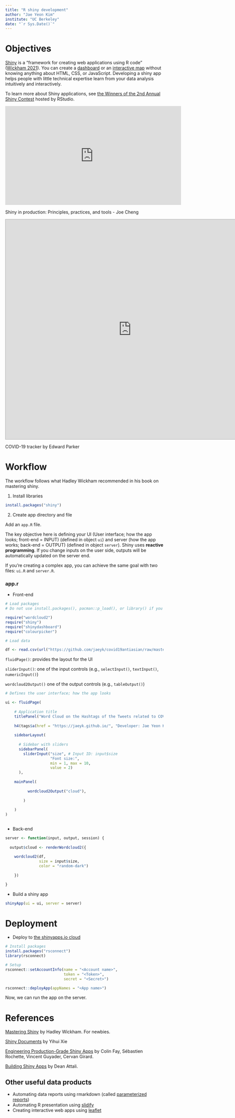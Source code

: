 ```yaml
---
title: "R shiny development"
author: "Jae Yeon Kim"
institute: "UC Berkeley"
date: "`r Sys.Date()`"
---
```


# Objectives

[Shiny](https://shiny.rstudio.com/) is a "framework for creating web applications using R code" ([Wickham 2021](https://mastering-shiny.org/)). You can create a [dashboard](https://rstudio.github.io/shinydashboard/) or an [interactive map](https://rviews.rstudio.com/2019/10/09/building-interactive-world-maps-in-shiny/) without knowing anything about HTML, CSS, or JavaScript. Developing a shiny app helps people with little technical expertise learn from your data analysis intuitively and interactively.

To learn more about Shiny applications, see [the Winners of the 2nd Annual Shiny Contest](https://blog.rstudio.com/2020/07/13/winners-of-the-2nd-shiny-contest/) hosted by RStudio.

```{=html}

<iframe width="560" height="315" src="https://www.youtube.com/embed/Wy3TY0gOmJw" frameborder="0" allow="accelerometer; autoplay; clipboard-write; encrypted-media; gyroscope; picture-in-picture" allowfullscreen></iframe>

<p>Shiny in production: Principles, practices, and tools - Joe Cheng</p>

```

```{=html}

<iframe src="https://vac-lshtm.shinyapps.io/ncov_tracker/?_ga=2.240702211.1091983227.1603295793-100003412.1602392815" style="border: 1px solid #AAA; width: 800px; height: 700px"></iframe>

<p>COVID-19 tracker by Edward Parker</p>

```

# Workflow 

The workflow follows what Hadley Wickham recommended in his book on mastering shiny. 

1. Install libraries 

```r
install.packages("shiny")
```

2. Create app directory and file 

Add an `app.R` file.

The key objective here is defining your UI (User interface; how the app looks; front-end = INPUT) (defined in object `ui`) and server (how the app works; back-end = OUTPUT) (defined in object `server`). Shiny uses **reactive programming**. If you change inputs on the user side, outputs will be automatically updated on the server end.

If you're creating a complex app, you can achieve the same goal with two files: `ui.R` and `server.R`.

### app.r 

- Front-end

```r
# Load packages 
# Do not use install.packages(), pacman::p_load(), or library() if you intend to deploy the app using shinyapps.io 

require("wordcloud2")
require("shiny")
require("shinydashboard")
require("colourpicker")

```


```r
# Load data 

df <- read.csv(url("https://github.com/jaeyk/covid19antiasian/raw/master/processed_data/hash_counts.csv"))[,-1]

```

`fluidPage()`: provides the layout for the UI

`sliderInput()`: one of the input controls (e.g., `selectInput()`, `textInput()`, `numericInput()`)

`wordcloud2Output()` one of the output controls (e.g., `tableOutput()`)

```r
# Defines the user interface; how the app looks

ui <- fluidPage(
  
    # Application title 
    titlePanel("Word Cloud on the Hashtags of the Tweets related to COVID-19 & Asian|Chinese|Wuhan"),
  
    h4(tags$a(href = "https://jaeyk.github.io/", "Developer: Jae Yeon Kim")),
            
    sidebarLayout(
      
      # Sidebar with sliders 
      sidebarPanel(
        sliderInput("size", # Input ID: input$size 
                    "Font size:",
                    min = 1, max = 10,
                    value = 2)
      ),
    
    mainPanel(
          
          wordcloud2Output("cloud"),
        
        )
    
    )
)
  
```

- Back-end

```r

server <- function(input, output, session) {
  
  output$cloud <- renderWordcloud2({ 
    
    wordcloud2(df, 
               size = input$size, 
               color = "random-dark") 
    
    })

}

```

- Build a shiny app 

```r
shinyApp(ui = ui, server = server)
```

# Deployment 

- Deploy to [the shinyapps.io cloud](https://www.shinyapps.io/?_ga=2.5503866.871102833.1602978469-100003412.1602392815) 

```r

# Install packages 
install.packages("rsconnect")
library(rsconnect)

# Setup 
rsconnect::setAccountInfo(name = "<Account name>", 
                          token = "<Token>",
                          secret = "<Secret>")

rsconnect::deployApp(appNames = "<App name>")

```

Now, we can run the app on the server.

# References 

[Mastering Shiny](https://mastering-shiny.org/) by Hadley Wickham. For newbies. 

[Shiny Documents](https://bookdown.org/yihui/rmarkdown/shiny-documents.html) by Yihui Xie 

[Engineering Production-Grade Shiny Apps](https://engineering-shiny.org/) by Colin Fay, Sébastien Rochette, Vincent Guyader, Cervan Girard.

[Building Shiny Apps](https://stat545.com/shiny-tutorial.html) by Dean Attali.

## Other useful data products 

- Automating data reports using rmarkdown (called [parameterized reports](https://rmarkdown.rstudio.com/developer_parameterized_reports.html%23parameter_types%2F))
- Automating R presentation using [slidify](http://slidify.org/index.html)
- Creating interactive web apps using [leaflet](https://rstudio.github.io/leaflet/) 
